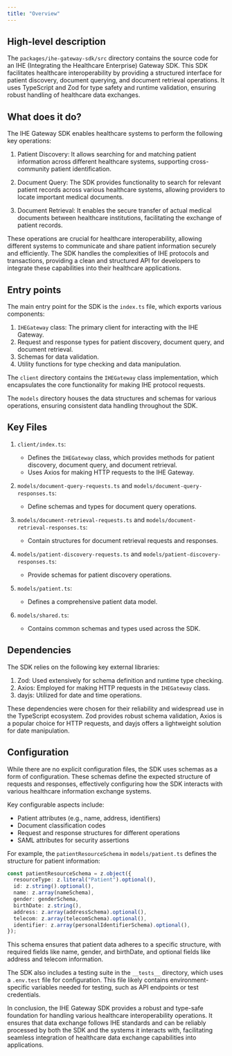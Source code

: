 ```yaml
---
title: "Overview"
---
```


## High-level description
The `packages/ihe-gateway-sdk/src` directory contains the source code for an IHE (Integrating the Healthcare Enterprise) Gateway SDK. This SDK facilitates healthcare interoperability by providing a structured interface for patient discovery, document querying, and document retrieval operations. It uses TypeScript and Zod for type safety and runtime validation, ensuring robust handling of healthcare data exchanges.

## What does it do?
The IHE Gateway SDK enables healthcare systems to perform the following key operations:

1. Patient Discovery: It allows searching for and matching patient information across different healthcare systems, supporting cross-community patient identification.

2. Document Query: The SDK provides functionality to search for relevant patient records across various healthcare systems, allowing providers to locate important medical documents.

3. Document Retrieval: It enables the secure transfer of actual medical documents between healthcare institutions, facilitating the exchange of patient records.

These operations are crucial for healthcare interoperability, allowing different systems to communicate and share patient information securely and efficiently. The SDK handles the complexities of IHE protocols and transactions, providing a clean and structured API for developers to integrate these capabilities into their healthcare applications.

## Entry points
The main entry point for the SDK is the `index.ts` file, which exports various components:

1. `IHEGateway` class: The primary client for interacting with the IHE Gateway.
2. Request and response types for patient discovery, document query, and document retrieval.
3. Schemas for data validation.
4. Utility functions for type checking and data manipulation.

The `client` directory contains the `IHEGateway` class implementation, which encapsulates the core functionality for making IHE protocol requests.

The `models` directory houses the data structures and schemas for various operations, ensuring consistent data handling throughout the SDK.

## Key Files

1. `client/index.ts`:
   - Defines the `IHEGateway` class, which provides methods for patient discovery, document query, and document retrieval.
   - Uses Axios for making HTTP requests to the IHE Gateway.

2. `models/document-query-requests.ts` and `models/document-query-responses.ts`:
   - Define schemas and types for document query operations.

3. `models/document-retrieval-requests.ts` and `models/document-retrieval-responses.ts`:
   - Contain structures for document retrieval requests and responses.

4. `models/patient-discovery-requests.ts` and `models/patient-discovery-responses.ts`:
   - Provide schemas for patient discovery operations.

5. `models/patient.ts`:
   - Defines a comprehensive patient data model.

6. `models/shared.ts`:
   - Contains common schemas and types used across the SDK.

## Dependencies
The SDK relies on the following key external libraries:

1. Zod: Used extensively for schema definition and runtime type checking.
2. Axios: Employed for making HTTP requests in the `IHEGateway` class.
3. dayjs: Utilized for date and time operations.

These dependencies were chosen for their reliability and widespread use in the TypeScript ecosystem. Zod provides robust schema validation, Axios is a popular choice for HTTP requests, and dayjs offers a lightweight solution for date manipulation.

## Configuration
While there are no explicit configuration files, the SDK uses schemas as a form of configuration. These schemas define the expected structure of requests and responses, effectively configuring how the SDK interacts with various healthcare information exchange systems.

Key configurable aspects include:
- Patient attributes (e.g., name, address, identifiers)
- Document classification codes
- Request and response structures for different operations
- SAML attributes for security assertions

For example, the `patientResourceSchema` in `models/patient.ts` defines the structure for patient information:

```typescript
const patientResourceSchema = z.object({
  resourceType: z.literal("Patient").optional(),
  id: z.string().optional(),
  name: z.array(nameSchema),
  gender: genderSchema,
  birthDate: z.string(),
  address: z.array(addressSchema).optional(),
  telecom: z.array(telecomSchema).optional(),
  identifier: z.array(personalIdentifierSchema).optional(),
});
```

This schema ensures that patient data adheres to a specific structure, with required fields like name, gender, and birthDate, and optional fields like address and telecom information.

The SDK also includes a testing suite in the `__tests__` directory, which uses a `.env.test` file for configuration. This file likely contains environment-specific variables needed for testing, such as API endpoints or test credentials.

In conclusion, the IHE Gateway SDK provides a robust and type-safe foundation for handling various healthcare interoperability operations. It ensures that data exchange follows IHE standards and can be reliably processed by both the SDK and the systems it interacts with, facilitating seamless integration of healthcare data exchange capabilities into applications.